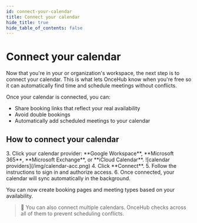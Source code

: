 ```yaml
---
id: connect-your-calendar
title: Connect your calendar
hide_title: true
hide_table_of_contents: false
--- 
```




# Connect your calendar

Now that you're in your or organization's workspace, the next step is to connect your calendar. This is what lets OnceHub know when you're free so it can automatically find time and schedule meetings without conflicts.

Once your calendar is connected, you can:
- Share booking links that reflect your real availability
- Avoid double bookings
- Automatically add scheduled meetings to your calendar

## How to connect your calendar

<BasicSetupSteps/>
3. Click your calendar provider: **Google Workspace**, **Microsoft 365**, **Microsoft Exchange**, or **iCloud Calendar**.
![calendar providers](/img/calendar-acc.png)
4. Click **Connect**.  
5. Follow the instructions to sign in and authorize access.  
6. Once connected, your calendar will sync automatically in the background. 

You can now create booking pages and meeting types based on your availability.

> 📝 You can also connect multiple calendars. OnceHub checks across all of them to prevent scheduling conflicts.

